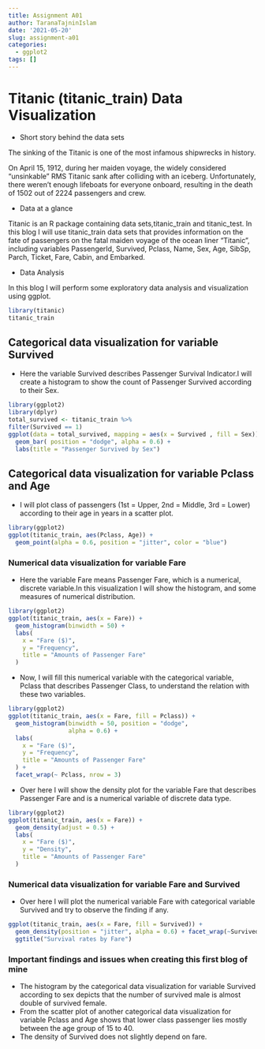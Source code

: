 ```yaml
---
title: Assignment A01
author: TaranaTajninIslam
date: '2021-05-20'
slug: assignment-a01
categories:
  - ggplot2
tags: []
---
```

# Titanic (titanic_train) Data Visualization
* Short story behind the data sets

The sinking of the Titanic is one of the most infamous shipwrecks in history.

On April 15, 1912, during her maiden voyage, the widely considered “unsinkable” RMS Titanic sank after colliding with an iceberg. Unfortunately, there weren’t enough lifeboats for everyone onboard, resulting in the death of 1502 out of 2224 passengers and crew.

* Data at a glance

Titanic is an R package containing data sets,titanic_train and titanic_test. In this blog I will use titanic_train data sets that provides information on the fate of passengers on the fatal maiden voyage of the ocean liner "Titanic", including variables PassengerId, Survived, Pclass, Name, Sex, Age, SibSp, Parch, Ticket, Fare, Cabin, and Embarked.

* Data Analysis

In this blog I will perform some exploratory data analysis and visualization using ggplot. 
```r
library(titanic)
titanic_train
```
## Categorical data visualization for variable Survived
* Here the variable Survived describes Passenger Survival Indicator.I will create a histogram to show the count of Passenger Survived according to their Sex.
```r
library(ggplot2)
library(dplyr)
total_survived <- titanic_train %>%
filter(Survived == 1)
ggplot(data = total_survived, mapping = aes(x = Survived , fill = Sex)) +
  geom_bar( position = "dodge", alpha = 0.6) +
  labs(title = "Passenger Survived by Sex")
```
## Categorical data visualization for variable Pclass and Age
* I will plot class of passengers (1st = Upper, 2nd = Middle, 3rd = Lower) according to their age in years in a scatter plot.
```r
library(ggplot2)
ggplot(titanic_train, aes(Pclass, Age)) +
  geom_point(alpha = 0.6, position = "jitter", color = "blue")
```
### Numerical data visualization for variable Fare
* Here the variable Fare means Passenger Fare, which is a numerical, discrete variable.In this visualization I will show the histogram, and some measures of numerical distribution.   
```r
library(ggplot2)
ggplot(titanic_train, aes(x = Fare)) +
  geom_histogram(binwidth = 50) +
  labs(
    x = "Fare ($)",
    y = "Frequency",
    title = "Amounts of Passenger Fare"
  )
```
* Now, I will fill this numerical variable with the categorical variable, Pclass
that describes Passenger Class, to understand the relation with these two variables.
```r
library(ggplot2)
ggplot(titanic_train, aes(x = Fare, fill = Pclass)) +
  geom_histogram(binwidth = 50, position = "dodge", 
                 alpha = 0.6) +
  labs(
    x = "Fare ($)",
    y = "Frequency",
    title = "Amounts of Passenger Fare"
  ) +
  facet_wrap(~ Pclass, nrow = 3)
```
* Over here I will show the density plot for the variable Fare that describes Passenger Fare and is a numerical variable of discrete data type. 
```r
library(ggplot2)
ggplot(titanic_train, aes(x = Fare)) +
  geom_density(adjust = 0.5) +
  labs(
    x = "Fare ($)",
    y = "Density",
    title = "Amounts of Passenger Fare"
  )
```
### Numerical data visualization for variable Fare and Survived
* Over here I will plot the numerical variable Fare with categorical variable Survived and try to observe the finding if any.
```r
ggplot(titanic_train, aes(x = Fare, fill = Survived)) +
  geom_density(position = "jitter", alpha = 0.6) + facet_wrap(~Survived, nrow = 2) +
  ggtitle("Survival rates by Fare")
```
### Important findings and issues when creating this first blog of mine

* The histogram by the categorical data visualization for variable Survived according to sex depicts that the number of survived male is almost double of survived female.
* From the scatter plot of another categorical data visualization for variable Pclass and Age shows that lower class passenger lies mostly between the age group of 15 to 40. 
* The density of Survived does not slightly depend on fare.  
